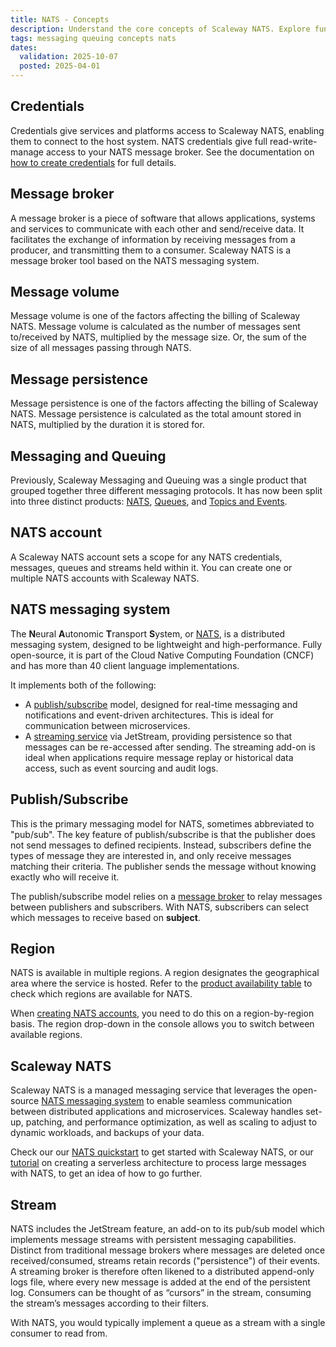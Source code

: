 ```yaml
---
title: NATS - Concepts
description: Understand the core concepts of Scaleway NATS. Explore fundamental principles for efficient message handling and service optimization.
tags: messaging queuing concepts nats
dates:
  validation: 2025-10-07
  posted: 2025-04-01
---
```


## Credentials

Credentials give services and platforms access to Scaleway NATS, enabling them to connect to the host system. NATS credentials give full read-write-manage access to your NATS message broker. See the documentation on [how to create credentials](/nats/how-to/create-credentials/) for full details.

## Message broker

A message broker is a piece of software that allows applications, systems and services to communicate with each other and send/receive data. It facilitates the exchange of information by receiving messages from a producer, and transmitting them to a consumer. Scaleway NATS is a message broker tool based on the NATS messaging system.

## Message volume

Message volume is one of the factors affecting the billing of Scaleway NATS. Message volume is calculated as the number of messages sent to/received by NATS, multiplied by the message size. Or, the sum of the size of all messages passing through NATS.

## Message persistence

Message persistence is one of the factors affecting the billing of Scaleway NATS. Message persistence is calculated as the total amount stored in NATS, multiplied by the duration it is stored for.

## Messaging and Queuing

Previously, Scaleway Messaging and Queuing was a single product that grouped together three different messaging protocols. It has now been split into three distinct products: [NATS](#scaleway-nats), [Queues](/queues/), and [Topics and Events](/topics-and-events/).

## NATS account

A Scaleway NATS account sets a scope for any NATS credentials, messages, queues and streams held within it. You can create one or multiple NATS accounts with Scaleway NATS.

## NATS messaging system

The **N**eural **A**utonomic **T**ransport **S**ystem, or [NATS](https://nats.io/), is a distributed messaging system, designed to be lightweight and high-performance. Fully open-source, it is part of the Cloud Native Computing Foundation (CNCF) and has more than 40 client language implementations. 

It implements both of the following:
- A [publish/subscribe](#publish-subscribe) model, designed for real-time messaging and notifications and event-driven architectures. This is ideal for communication between microservices.
- A [streaming service](#stream) via JetStream, providing persistence so that messages can be re-accessed after sending. The streaming add-on is ideal when applications require message replay or historical data access, such as event sourcing and audit logs.

## Publish/Subscribe

This is the primary messaging model for NATS, sometimes abbreviated to "pub/sub". The key feature of publish/subscribe is that the publisher does not send messages to defined recipients. Instead, subscribers define the types of message they are interested in, and only receive messages matching their criteria. The publisher sends the message without knowing exactly who will receive it. 

The publish/subscribe model relies on a [message broker](#message-broker) to relay messages between publishers and subscribers. With NATS, subscribers can select which messages to receive based on **subject**. 

## Region

NATS is available in multiple regions. A region designates the geographical area where the service is hosted. Refer to the [product availability table](/account/reference-content/products-availability/) to check which regions are available for NATS.

When [creating NATS accounts](/nats/how-to/create-account), you need to do this on a region-by-region basis. The region drop-down in the console allows you to switch between available regions.

## Scaleway NATS

Scaleway NATS is a managed messaging service that leverages the open-source [NATS messaging system](#nats-messaging-system) to enable seamless communication between distributed applications and microservices. Scaleway handles set-up, patching, and performance optimization, as well as scaling to adjust to dynamic workloads, and backups of your data.

Check our our [NATS quickstart](/nats/quickstart/) to get started with Scaleway NATS, or our [tutorial](/tutorials/large-messages/) on creating a serverless architecture to process large messages with NATS, to get an idea of how to go further.

## Stream

NATS includes the JetStream feature, an add-on to its pub/sub model which implements message streams with persistent messaging capabilities. Distinct from traditional message brokers where messages are deleted once received/consumed, streams retain records ("persistence") of their events. A streaming broker is therefore often likened to a distributed append-only logs file, where every new message is added at the end of the persistent log. Consumers can be thought of as “cursors” in the stream, consuming the stream’s messages according to their filters. 

With NATS, you would typically implement a queue as a stream with a single consumer to read from.
